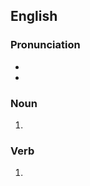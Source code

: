 ==English==

===Pronunciation===
* {{rhymes|ɑːns|lang=en}}
* {{rhymes|ænz|lang=en}}

===Noun===
{{head|en|noun plural form}}

# {{plural of|scan|lang=en}}

===Verb===
{{head|en|verb form}}

# {{en-third-person singular of|scan}}